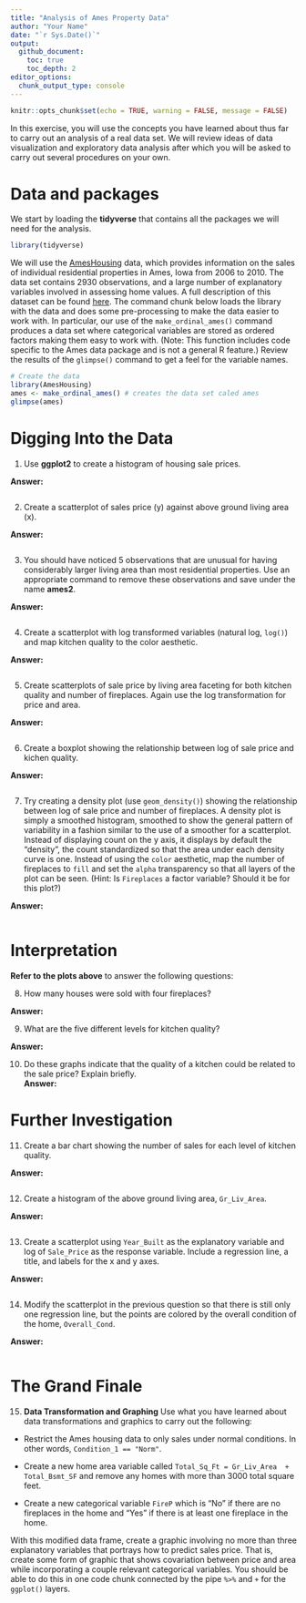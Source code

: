 ```yaml
---
title: "Analysis of Ames Property Data"
author: "Your Name"
date: "`r Sys.Date()`"
output: 
  github_document: 
    toc: true
    toc_depth: 2
editor_options: 
  chunk_output_type: console
---
```


```r
knitr::opts_chunk$set(echo = TRUE, warning = FALSE, message = FALSE)
```


In this exercise, you will use the concepts you have learned about thus far to carry out an analysis of a real data set. We will review ideas of data visualization and exploratory data analysis after which you will be asked to carry out several procedures on your own. 

# Data and packages

We start by loading the **tidyverse** that contains all the packages we will need for the analysis.

```r
library(tidyverse)
```

We will use the  [AmesHousing](http://www.amstat.org/publications/jse/v19n3/decock.pdf) data, which provides information on the sales of individual residential properties in Ames, Iowa from 2006 to 2010. The data set contains 2930 observations, and a large number of explanatory variables involved in assessing home values. A full description of this dataset can be found [here](http://jse.amstat.org/v19n3/decock/DataDocumentation.txt). The command chunk below loads the library with the data and does some pre-processing to make the data easier to work with. In particular, our use of the `make_ordinal_ames()` command produces a data set where categorical variables are stored as ordered factors making them easy to work with. (Note: This function includes code specific to the Ames data package and is not a general R feature.) Review the results of the `glimpse()` command to get a feel for the variable names.

```r
# Create the data
library(AmesHousing)
ames <- make_ordinal_ames() # creates the data set caled ames
glimpse(ames)
```



# Digging Into the Data


1. Use **ggplot2** to create a histogram of housing sale prices.  

**Answer:**  

```r

```


2. Create a scatterplot of sales price (y) against above ground living area (x).  

**Answer:**  

```r

```



3. You should have noticed 5 observations that are unusual for having considerably larger living area than most residential properties. Use an appropriate command to remove these observations and save under the name **ames2**.

**Answer:**  

```r

```


    
4. Create a scatterplot with log transformed variables (natural log, `log()`) and map kitchen quality to the color aesthetic.  

**Answer:**  

```r

```



5. Create scatterplots of sale price by living area faceting for both kitchen quality and number of fireplaces. Again use the log transformation for price and area. 

**Answer:**  

```r

```


6. Create a boxplot showing the relationship between log of sale price and kichen quality.

**Answer:**  

```r

```


7. Try creating a density plot (use `geom_density()`) showing the relationship between log of sale price and number of fireplaces. A density plot is simply a smoothed histogram, smoothed to show the general pattern of variability in a fashion similar to the use of a smoother for a scatterplot. Instead of displaying count on the y axis,  it displays by default the "density", the count standardized so that the area under each density curve is one. Instead of using the `color` aesthetic, map the number of fireplaces to `fill` and set the `alpha` transparency so that all layers of the plot can be seen. (Hint: Is `Fireplaces` a factor variable? Should it be for this plot?)

**Answer:**  

```r

```


# Interpretation

**Refer to the plots above** to answer the following questions:  

8. How many houses were sold with four fireplaces?

**Answer:**


9. What are the five different levels for kitchen quality?    

**Answer:**


10. Do these graphs indicate that the quality of a kitchen could be related to the sale price?  Explain briefly.  
**Answer:**


# Further Investigation

11. Create a bar chart showing the number of sales for each level of kitchen quality. 

**Answer:**  

```r

```

12. Create a histogram of the above ground living area, `Gr_Liv_Area`.  

**Answer:**  

```r

```


13.  Create a scatterplot using `Year_Built` as the explanatory variable and log of `Sale_Price` as the response variable. Include a regression line, a title, and labels for the x and y axes.  

**Answer:**  

```r

```

14. Modify the scatterplot in the previous question so that there is still only one regression line, but the points are colored by the overall condition of the home, `Overall_Cond`.  

**Answer:** 

```r

```

# The Grand Finale

15. **Data Transformation and Graphing** Use what you have learned about data transformations and graphics to carry out the following:  

* Restrict the Ames housing data to only sales under normal conditions. In other words, `Condition_1 == "Norm"`.

* Create a new home area variable called `Total_Sq_Ft = Gr_Liv_Area  +  Total_Bsmt_SF` and remove any homes with more than 3000 total square feet.  

* Create a new categorical variable `FireP` which is "No" if there are no fireplaces in the home and "Yes" if there is at least one fireplace in the home.  

With this modified data frame, create a graphic involving no more than three explanatory variables that  portrays how to predict sales price. That is, create some form of graphic that shows covariation between price and area while incorporating a couple relevant categorical variables.  You should be able to do this in one code chunk connected by the pipe `%>%` and `+` for the `   ggplot()` layers.

